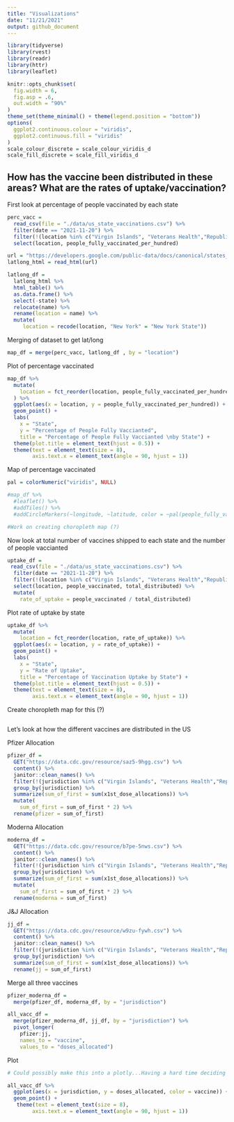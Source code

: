 ```yaml
---
title: "Visualizations"
date: "11/21/2021"
output: github_document
---
```


```r
library(tidyverse)
library(rvest)
library(readr)
library(httr)
library(leaflet)

knitr::opts_chunk$set(
  fig.width = 6,
  fig.asp = .6,
  out.width = "90%"
)
theme_set(theme_minimal() + theme(legend.position = "bottom"))
options(
  ggplot2.continuous.colour = "viridis",
  ggplot2.continuous.fill = "viridis"
)
scale_colour_discrete = scale_colour_viridis_d
scale_fill_discrete = scale_fill_viridis_d

```

## How has the vaccine been distributed in these areas? What are the rates of uptake/vaccination?

First look at percentage of people vaccinated by each state

```r
perc_vacc = 
  read_csv(file = "./data/us_state_vaccinations.csv") %>%
  filter(date == "2021-11-20") %>%
  filter(!(location %in% c("Virgin Islands", "Veterans Health","Republic of Palau", "Puerto Rico",   "Northern Mariana Islands", "Marshall Islands", "Indian Health Svc", "Guam", "Federated States of Micronesia", "District of Columbia", "Dept of Defense", "Bureau of Prisons", "American Samoa",    "United States"))) %>% 
  select(location, people_fully_vaccinated_per_hundred)
```

```r
url = "https://developers.google.com/public-data/docs/canonical/states_csv"
latlong_html = read_html(url)

latlong_df = 
  latlong_html %>% 
  html_table() %>% 
  as.data.frame() %>% 
  select(-state) %>% 
  relocate(name) %>% 
  rename(location = name) %>% 
  mutate(
     location = recode(location, "New York" = "New York State"))
```

Merging of dataset to get lat/long

```r
map_df = merge(perc_vacc, latlong_df , by = "location")
```

Plot of percentage vaccinated

```r
map_df %>%
  mutate(
    location = fct_reorder(location, people_fully_vaccinated_per_hundred)
  ) %>% 
  ggplot(aes(x = location, y = people_fully_vaccinated_per_hundred)) +
  geom_point() +
  labs(
    x = "State",
    y = "Percentage of People Fully Vaccianted",
    title = "Percentage of People Fully Vaccianted \nby State") +
  theme(plot.title = element_text(hjust = 0.5)) +
  theme(text = element_text(size = 8),
        axis.text.x = element_text(angle = 90, hjust = 1))
```

Map of percentage vaccinated

```r
pal = colorNumeric("viridis", NULL)

#map_df %>% 
  #leaflet() %>% 
  #addTiles() %>% 
  #addCircleMarkers(~longitude, ~latitude, color = ~pal(people_fully_vaccinated_per_hundred))

#Work on creating choropleth map (?)
```

Now look at total number of vaccines shipped to each state and the number of people vaccianted

```r
uptake_df = 
 read_csv(file = "./data/us_state_vaccinations.csv") %>%
  filter(date == "2021-11-20") %>%
  filter(!(location %in% c("Virgin Islands", "Veterans Health","Republic of Palau", "Puerto Rico",   "Northern Mariana Islands", "Marshall Islands", "Indian Health Svc", "Guam", "Federated States of Micronesia", "District of Columbia", "Dept of Defense", "Bureau of Prisons", "American Samoa",    "United States"))) %>% 
  select(location, people_vaccinated, total_distributed) %>% 
  mutate(
    rate_of_uptake = people_vaccinated / total_distributed)
```

Plot rate of uptake by state

```r
uptake_df %>% 
  mutate(
    location = fct_reorder(location, rate_of_uptake)) %>% 
  ggplot(aes(x = location, y = rate_of_uptake)) +
  geom_point() +
  labs(
    x = "State",
    y = "Rate of Uptake",
    title = "Percentage of Vaccination Uptake by State") +
  theme(plot.title = element_text(hjust = 0.5)) +
  theme(text = element_text(size = 8),
        axis.text.x = element_text(angle = 90, hjust = 1)) 
```

Create choropleth map for this (?)

```r

```


Let's look at how the different vaccines are distributed in the US

Pfizer Allocation
```r
pfizer_df = 
  GET("https://data.cdc.gov/resource/saz5-9hgg.csv") %>% 
  content() %>% 
  janitor::clean_names() %>% 
  filter(!(jurisdiction %in% c("Virgin Islands", "Veterans Health","Republic of Palau", "Puerto Rico", "Northern Mariana Islands", "Marshall Islands", "Indian Health Svc", "Guam", "Federated States of Micronesia", "District of Columbia", "Dept of Defense", "Bureau of Prisons", "American Samoa", "United States", "Federal Entities", "Mariana Islands", "Micronesia", "Palau", "U.S. Virgin Islands"))) %>% 
  group_by(jurisdiction) %>% 
  summarize(sum_of_first = sum(x1st_dose_allocations)) %>% 
  mutate(
    sum_of_first = sum_of_first * 2) %>%
  rename(pfizer = sum_of_first)
```

Moderna Allocation
```r
moderna_df = 
  GET("https://data.cdc.gov/resource/b7pe-5nws.csv") %>% 
  content() %>% 
  janitor::clean_names() %>% 
  filter(!(jurisdiction %in% c("Virgin Islands", "Veterans Health","Republic of Palau", "Puerto Rico", "Northern Mariana Islands", "Marshall Islands", "Indian Health Svc", "Guam", "Federated States of Micronesia", "District of Columbia", "Dept of Defense", "Bureau of Prisons", "American Samoa", "United States", "Federal Entities", "Mariana Islands", "Micronesia", "Palau", "U.S. Virgin Islands"))) %>% 
  group_by(jurisdiction) %>% 
  summarize(sum_of_first = sum(x1st_dose_allocations)) %>% 
  mutate(
    sum_of_first = sum_of_first * 2) %>%
  rename(moderna = sum_of_first)
```

J&J Allocation
```r
jj_df = 
  GET("https://data.cdc.gov/resource/w9zu-fywh.csv") %>% 
  content() %>% 
  janitor::clean_names() %>% 
  filter(!(jurisdiction %in% c("Virgin Islands", "Veterans Health","Republic of Palau", "Puerto Rico", "Northern Mariana Islands", "Marshall Islands", "Indian Health Svc", "Guam", "Federated States of Micronesia", "District of Columbia", "Dept of Defense", "Bureau of Prisons", "American Samoa", "United States", "Federal Entities", "Mariana Islands", "Micronesia", "Palau", "U.S. Virgin Islands"))) %>% 
  group_by(jurisdiction) %>% 
  summarize(sum_of_first = sum(x1st_dose_allocations)) %>% 
  rename(jj = sum_of_first)
```

Merge all three vaccines

```r
pfizer_moderna_df = 
  merge(pfizer_df, moderna_df, by = "jurisdiction")

all_vacc_df = 
  merge(pfizer_moderna_df, jj_df, by = "jurisdiction") %>% 
  pivot_longer(
    pfizer:jj,
    names_to = "vaccine",
    values_to = "doses_allocated")
```

Plot

```r
# Could possibly make this into a plotly...Having a hard time deciding how to best show this allocation

all_vacc_df %>% 
  ggplot(aes(x = jurisdiction, y = doses_allocated, color = vaccine)) +
  geom_point() +
   theme(text = element_text(size = 8),
        axis.text.x = element_text(angle = 90, hjust = 1)) 
```

